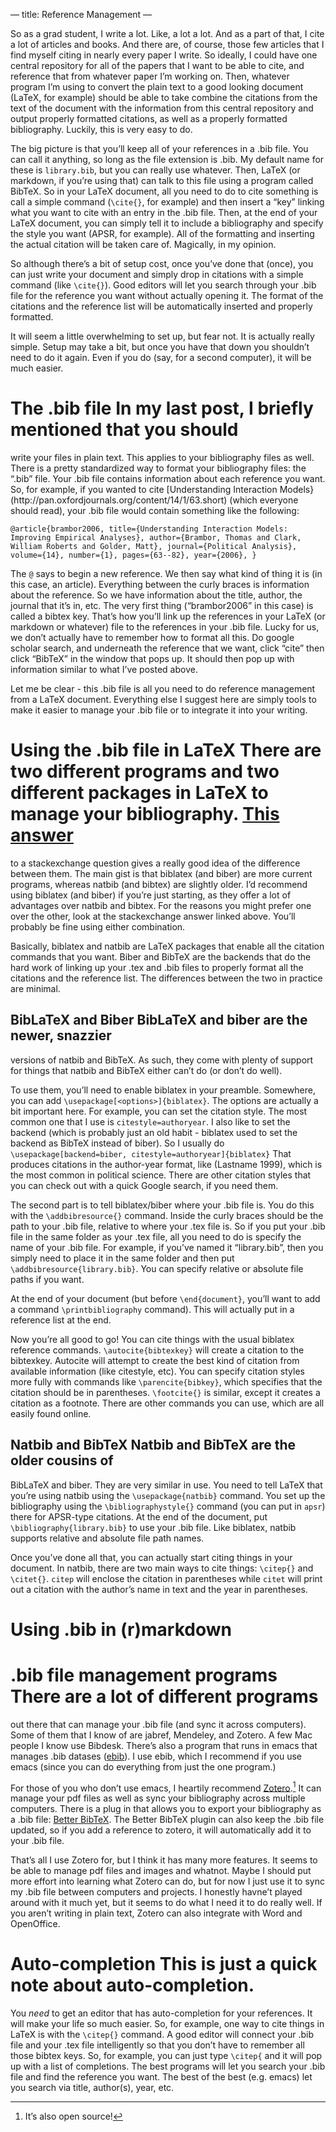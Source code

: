 --- title: Reference Management ---

So as a grad student, I write a lot.  Like, a lot a lot.  And as a
part of that, I cite a lot of articles and books.  And there are, of
course, those few articles that I find myself citing in nearly every
paper I write.  So ideally, I could have one central repository for
all of the papers that I want to be able to cite, and reference that
from whatever paper I'm working on.  Then, whatever program I'm using
to convert the plain text to a good looking document (LaTeX, for
example) should be able to take combine the citations from the text of
the document with the information from this central repository and
output properly formatted citations, as well as a properly formatted
bibliography.  Luckily, this is very easy to do.

The big picture is that you'll keep all of your references in a .bib
file.  You can call it anything, so long as the file extension is
.bib.  My default name for these is `library.bib`, but you can really
use whatever.  Then, LaTeX (or markdown, if you're using that) can
talk to this file using a program called BibTeX.  So in your LaTeX
document, all you need to do to cite something is call a simple
command (`\cite{}`, for example) and then insert a "key" linking what
you want to cite with an entry in the .bib file.  Then, at the end of
your LaTeX document, you can simply tell it to include a bibliography
and specify the style you want (APSR, for example).  All of the
formatting and inserting the actual citation will be taken care of.
Magically, in my opinion.

So although there's a bit of setup cost, once you've done that (once),
you can just write your document and simply drop in citations with a
simple command (like `\cite{}`).  Good editors will let you search
through your .bib file for the reference you want without actually
opening it.  The format of the citations and the reference list will
be automatically inserted and properly formatted.

It will seem a little overwhelming to set up, but fear not.  It is
actually really simple.  Setup may take a bit, but once you have that
down you shouldn't need to do it again.  Even if you do (say, for a
second computer), it will be much easier.

# The .bib file In my last post, I briefly mentioned that you should
write your files in plain text.  This applies to your bibliography
files as well.  There is a pretty standardized way to format your
bibliography files: the ".bib" file.  Your .bib file contains
information about each reference you want.  So, for example, if you
wanted to cite
[Understanding Interaction Models}(http://pan.oxfordjournals.org/content/14/1/63.short) (which everyone should read), your .bib file would contain something like the following:

    @article{brambor2006, title={Understanding Interaction Models: Improving Empirical Analyses}, author={Brambor, Thomas and Clark, William Roberts and Golder, Matt}, journal={Political Analysis}, volume={14}, number={1}, pages={63--82}, year={2006}, }

The `@` says to begin a new reference.  We then say what kind of thing it is (in this case, an article).  Everything between the curly braces is information about the reference.  So we have information about the title, author, the journal that it's in, etc.  The very first thing ("brambor2006" in this case) is called a bibtex key.  That's how you'll link up the references in your LaTeX (or markdown or whatever) file to the references in your .bib file.  Lucky for us, we don't actually have to remember how to format all this.  Do google scholar search, and underneath the reference that we want, click "cite" then click "BibTeX" in the window that pops up.  It should then pop up with information similar to what I've posted above.

Let me be clear - this .bib file is all you need to do reference management from a LaTeX document.  Everything else I suggest here are simply tools to make it easier to manage your .bib file or to integrate it into your writing.

# Using the .bib file in LaTeX There are two different programs and two different packages in LaTeX to manage your bibliography.  [This answer](http://tex.stackexchange.com/a/25702)
to a stackexchange question gives a really good idea of the difference
between them. The main gist is that biblatex (and biber) are more
current programs, whereas natbib (and bibtex) are slightly older. I'd
recommend using biblatex (and biber) if you're just starting, as they
offer a lot of advantages over natbib and bibtex. For the reasons you
might prefer one over the other, look at the stackexchange answer
linked above. You'll probably be fine using either combination.

Basically, biblatex and natbib are LaTeX packages that enable all the
citation commands that you want. Biber and BibTeX are the backends
that do the hard work of linking up your .tex and .bib files to
properly format all the citations and the reference list. The
differences between the two in practice are minimal.

## BibLaTeX and Biber BibLaTeX and biber are the newer, snazzier
versions of natbib and BibTeX. As such, they come with plenty of
support for things that natbib and BibTeX either can't do (or don't do
well).

To use them, you'll need to enable biblatex in your
preamble. Somewhere, you can add
`\usepackage[<options>]{biblatex}`. The options are actually a bit
important here. For example, you can set the citation style. The most
common one that I use is `citestyle=authoryear`. I also like to set
the backend (which is probably just an old habit - biblatex used to
set the backend as BibTeX instead of biber). So I usually do
`\usepackage[backend=biber, citestyle=authoryear]{biblatex}` That
produces citations in the author-year format, like (Lastname 1999),
which is the most common in political science. There are other
citation styles that you can check out with a quick Google search, if
you need them.

The second part is to tell biblatex/biber where your .bib file is. You
do this with the `\addbibresource{}` command. Inside the curly braces
should be the path to your .bib file, relative to where your .tex file
is. So if you put your .bib file in the same folder as your .tex file,
all you need to do is specify the name of your .bib file. For example,
if you've named it "library.bib", then you simply need to place it in
the same folder and then put `\addbibresource{library.bib}`. You can
specify relative or absolute file paths if you want.

At the end of your document (but before `\end{document}`, you'll want
to add a command `\printbibliography` command). This will actually put
in a reference list at the end.

Now you're all good to go! You can cite things with the usual biblatex
reference commands. `\autocite{bibtexkey}` will create a citation to
the bibtexkey. Autocite will attempt to create the best kind of
citation from available information (like citestyle, etc). You can
specify citation styles more fully with commands like
`\parencite{bibkey}`, which specifies that the citation should be in
parentheses. `\footcite{}` is similar, except it creates a citation as
a footnote. There are other commands you can use, which are all easily
found online.

## Natbib and BibTeX Natbib and BibTeX are the older cousins of
BibLaTeX and biber. They are very similar in use. You need to tell
LaTeX that you're using natbib using the `\usepackage{natbib}`
command. You set up the bibliography using the `\bibliographystyle{}`
command (you can put in `apsr`) there for APSR-type citations. At the
end of the document, put `\bibliography{library.bib}` to use your .bib
file. Like biblatex, natbib supports relative and absolute file path
names.

Once you've done all that, you can actually start citing things in
your document. In natbib, there are two main ways to cite things:
`\citep{}` and `\citet{}`. `citep` will enclose the citation in
parentheses while `citet` will print out a citation with the author's
name in text and the year in parentheses.

# Using .bib in (r)markdown

# .bib file management programs There are a lot of different programs
out there that can manage your .bib file (and sync it across
computers).  Some of them that I know of are jabref, Mendeley, and
Zotero.  A few Mac people I know use Bibdesk.  There's also a program
that runs in emacs that manages .bib datases
([ebib](http://joostkremers.github.io/ebib/)).  I use ebib, which I
recommend if you use emacs (since you can do everything from just the
one program.)

For those of you who don't use emacs, I heartily recommend
[Zotero](https://www.zotero.org/).[^zotero] It can manage your pdf
files as well as sync your bibliography across multiple computers.
There is a plug in that allows you to export your bibliography as a
.bib file: [Better BibTeX](https://zotplus.github.io/better-bibtex/).
The Better BibTeX plugin can also keep the .bib file updated, so if
you add a reference to zotero, it will automatically add it to your
.bib file.

That's all I use Zotero for, but I think it has many more features.
It seems to be able to manage pdf files and images and whatnot.  Maybe
I should put more effort into learning what Zotero can do, but for now
I just use it to sync my .bib file between computers and projects.  I
honestly havne't played around with it much yet, but it seems to do
what I need it to do really well.  If you aren't writing in plain
text, Zotero can also integrate with Word and OpenOffice.

[^zotero]: It's also open source!

# Auto-completion This is just a quick note about auto-completion.
You *need* to get an editor that has auto-completion for your
references.  It will make your life so much easier.  So, for example,
one way to cite things in LaTeX is with the `\citep{}` command.  A
good editor will connect your .bib file and your .tex file
intelligently so that you don't have to remember all those bibtex
keys.  So, for example, you can just type `\citep{` and it will pop up
with a list of completions.  The best programs will let you search
your .bib file and find the reference you want.  The best of the best
(e.g. emacs) let you search via title, author(s), year, etc.
